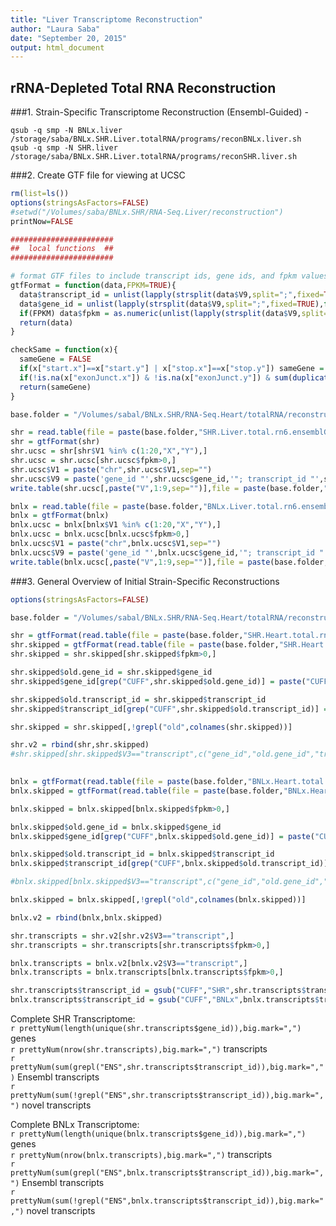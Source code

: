 ```yaml
---
title: "Liver Transcriptome Reconstruction"
author: "Laura Saba"
date: "September 20, 2015"
output: html_document
---
```


rRNA-Depleted Total RNA Reconstruction
--------------------

###1.  Strain-Specific Transcriptome Reconstruction (Ensembl-Guided) - 

```
qsub -q smp -N BNLx.liver /storage/saba/BNLx.SHR.Liver.totalRNA/programs/reconBNLx.liver.sh
qsub -q smp -N SHR.liver /storage/saba/BNLx.SHR.Liver.totalRNA/programs/reconSHR.liver.sh
```

###2. Create GTF file for viewing at UCSC
```r
rm(list=ls())
options(stringsAsFactors=FALSE)
#setwd("/Volumes/saba/BNLx.SHR/RNA-Seq.Liver/reconstruction")
printNow=FALSE

#######################
##  local functions  ##
#######################

# format GTF files to include transcript ids, gene ids, and fpkm values
gtfFormat = function(data,FPKM=TRUE){
  data$transcript_id = unlist(lapply(strsplit(data$V9,split=";",fixed=TRUE),function(a) gsub(" transcript_id ","",a[grep("transcript",a)]))) 
  data$gene_id = unlist(lapply(strsplit(data$V9,split=";",fixed=TRUE),function(a) gsub("gene_id ","",a[grep("gene",a)]))) 
  if(FPKM) data$fpkm = as.numeric(unlist(lapply(strsplit(data$V9,split=";",fixed=TRUE),function(a) gsub(" FPKM ","",a[grep("FPKM",a)]))))
  return(data)
}

checkSame = function(x){
  sameGene = FALSE
  if(x["start.x"]==x["start.y"] | x["stop.x"]==x["stop.y"]) sameGene = TRUE
  if(!is.na(x["exonJunct.x"]) & !is.na(x["exonJunct.y"]) & sum(duplicated(c(unlist(strsplit(x["exonJunct.x"],split=",")),unlist(strsplit(x["exonJunct.y"],split=",")))))>0) sameGene = TRUE
  return(sameGene)
}
```


```r
base.folder = "/Volumes/sabal/BNLx.SHR/RNA-Seq.Heart/totalRNA/reconstruction/"

shr = read.table(file = paste(base.folder,"SHR.Liver.total.rn6.ensemblGuided/transcripts.gtf",sep=""),sep="\t",header=FALSE)
shr = gtfFormat(shr)
shr.ucsc = shr[shr$V1 %in% c(1:20,"X","Y"),]
shr.ucsc = shr.ucsc[shr.ucsc$fpkm>0,]
shr.ucsc$V1 = paste("chr",shr.ucsc$V1,sep="")
shr.ucsc$V9 = paste('gene_id "',shr.ucsc$gene_id,'"; transcript_id "',shr.ucsc$transcript_id,'";',sep="")
write.table(shr.ucsc[,paste("V",1:9,sep="")],file = paste(base.folder,"SHR.Liver.total.rn6.ensemblGuided/transcripts.ucsc.gtf",sep=""), sep="\t",row.names=FALSE,col.names=FALSE,quote=FALSE)

bnlx = read.table(file = paste(base.folder,"BNLx.Liver.total.rn6.ensemblGuided/transcripts.gtf",sep=""),sep="\t",header=FALSE)
bnlx = gtfFormat(bnlx)
bnlx.ucsc = bnlx[bnlx$V1 %in% c(1:20,"X","Y"),]
bnlx.ucsc = bnlx.ucsc[bnlx.ucsc$fpkm>0,]
bnlx.ucsc$V1 = paste("chr",bnlx.ucsc$V1,sep="")
bnlx.ucsc$V9 = paste('gene_id "',bnlx.ucsc$gene_id,'"; transcript_id "',bnlx.ucsc$transcript_id,'";',sep="")
write.table(bnlx.ucsc[,paste("V",1:9,sep="")],file = paste(base.folder,"BNLx.Liver.total.rn6.ensemblGuided/transcripts.ucsc.gtf",sep=""),sep="\t",row.names=FALSE,col.names=FALSE,quote=FALSE)
```


###3. General Overview of Initial Strain-Specific Reconstructions

```r
options(stringsAsFactors=FALSE)

base.folder = "/Volumes/sabal/BNLx.SHR/RNA-Seq.Heart/totalRNA/reconstruction/"

shr = gtfFormat(read.table(file = paste(base.folder,"SHR.Heart.total.rn6.ensemblGuided/transcripts.gtf",sep=""),sep="\t",header=FALSE))
shr.skipped = gtfFormat(read.table(file = paste(base.folder,"SHR.Heart.total.rn6.ensemblGuided.skipped.woM.sampled/transcripts.gtf",sep=""),sep="\t",header=FALSE))
shr.skipped = shr.skipped[shr.skipped$fpkm>0,]

shr.skipped$old.gene_id = shr.skipped$gene_id
shr.skipped$gene_id[grep("CUFF",shr.skipped$old.gene_id)] = paste("CUFF.",max(as.numeric(gsub("CUFF.","",shr$gene_id[grep("CUFF",shr$gene_id)]))) + as.numeric(gsub("CUFF.","",shr.skipped$old.gene_id[grep("CUFF",shr.skipped$gene_id)])),sep="")

shr.skipped$old.transcript_id = shr.skipped$transcript_id
shr.skipped$transcript_id[grep("CUFF",shr.skipped$old.transcript_id)] = paste(shr.skipped$gene_id[grep("CUFF",shr.skipped$old.transcript_id)],unlist(lapply(strsplit(shr.skipped$old.transcript_id[grep("CUFF",shr.skipped$old.transcript_id)],split=".",fixed=TRUE),function(a) a[3])),sep=".")

shr.skipped = shr.skipped[,!grepl("old",colnames(shr.skipped))]

shr.v2 = rbind(shr,shr.skipped)
#shr.skipped[shr.skipped$V3=="transcript",c("gene_id","old.gene_id","transcript_id","old.transcript_id")]
  

bnlx = gtfFormat(read.table(file = paste(base.folder,"BNLx.Heart.total.rn6.ensemblGuided/transcripts.gtf",sep=""),sep="\t",header=FALSE))
bnlx.skipped = gtfFormat(read.table(file = paste(base.folder,"BNLx.Heart.total.rn6.ensemblGuided.skipped.woM.sampled/transcripts.gtf",sep=""),sep="\t",header=FALSE))

bnlx.skipped = bnlx.skipped[bnlx.skipped$fpkm>0,]

bnlx.skipped$old.gene_id = bnlx.skipped$gene_id
bnlx.skipped$gene_id[grep("CUFF",bnlx.skipped$old.gene_id)] = paste("CUFF.",max(as.numeric(gsub("CUFF.","",bnlx$gene_id[grep("CUFF",bnlx$gene_id)]))) + as.numeric(gsub("CUFF.","",bnlx.skipped$old.gene_id[grep("CUFF",bnlx.skipped$gene_id)])),sep="")

bnlx.skipped$old.transcript_id = bnlx.skipped$transcript_id
bnlx.skipped$transcript_id[grep("CUFF",bnlx.skipped$old.transcript_id)] = paste(bnlx.skipped$gene_id[grep("CUFF",bnlx.skipped$old.transcript_id)],unlist(lapply(strsplit(bnlx.skipped$old.transcript_id[grep("CUFF",bnlx.skipped$old.transcript_id)],split=".",fixed=TRUE),function(a) a[3])),sep=".")

#bnlx.skipped[bnlx.skipped$V3=="transcript",c("gene_id","old.gene_id","transcript_id","old.transcript_id")]

bnlx.skipped = bnlx.skipped[,!grepl("old",colnames(bnlx.skipped))]

bnlx.v2 = rbind(bnlx,bnlx.skipped)

shr.transcripts = shr.v2[shr.v2$V3=="transcript",]
shr.transcripts = shr.transcripts[shr.transcripts$fpkm>0,]

bnlx.transcripts = bnlx.v2[bnlx.v2$V3=="transcript",]
bnlx.transcripts = bnlx.transcripts[bnlx.transcripts$fpkm>0,]

shr.transcripts$transcript_id = gsub("CUFF","SHR",shr.transcripts$transcript_id)
bnlx.transcripts$transcript_id = gsub("CUFF","BNLx",bnlx.transcripts$transcript_id)
```

Complete SHR Transcriptome:  
`r prettyNum(length(unique(shr.transcripts$gene_id)),big.mark=",")` genes  
`r prettyNum(nrow(shr.transcripts),big.mark=",")` transcripts  
`r prettyNum(sum(grepl("ENS",shr.transcripts$transcript_id)),big.mark=",")` Ensembl transcripts  
`r prettyNum(sum(!grepl("ENS",shr.transcripts$transcript_id)),big.mark=",")` novel transcripts  

Complete BNLx Transcriptome:  
`r prettyNum(length(unique(bnlx.transcripts$gene_id)),big.mark=",")` genes  
`r prettyNum(nrow(bnlx.transcripts),big.mark=",")` transcripts  
`r prettyNum(sum(grepl("ENS",bnlx.transcripts$transcript_id)),big.mark=",")` Ensembl transcripts  
`r prettyNum(sum(!grepl("ENS",bnlx.transcripts$transcript_id)),big.mark=",")` novel transcripts  

